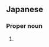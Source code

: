 ==Japanese==
{{ja-kanjitab|ゆう|ほ|yomi=o}}

===Proper noun===
{{ja-pos|proper|ゆうほ}}

# {{given name|female|lang=ja|sort=ゆうほ}}